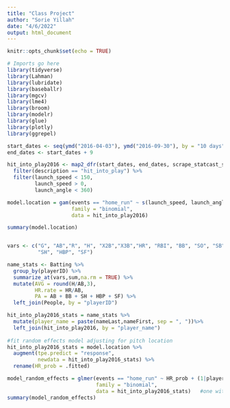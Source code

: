 ```yaml
---
title: "Class Project"
author: "Sorie Yillah"
date: "4/6/2022"
output: html_document
---
```


```r
knitr::opts_chunk$set(echo = TRUE)
```

```r
# Imports go here
library(tidyverse)
library(Lahman)
library(lubridate)
library(baseballr)
library(mgcv)
library(lme4)
library(broom)
library(modelr)
library(glue)
library(plotly)
library(ggrepel)
```

```r
start_dates <- seq(ymd("2016-04-03"), ymd("2016-09-30"), by = "10 days")
end_dates <- start_dates + 9

hit_into_play2016 <- map2_dfr(start_dates, end_dates, scrape_statcast_savant) %>% 
  filter(description == "hit_into_play") %>% 
  filter(launch_speed < 150,
         launch_speed > 0,
         launch_angle < 360)


```

```r
model.location = gam(events == "home_run" ~ s(launch_speed, launch_angle),
                     family = "binomial",
                     data = hit_into_play2016)

summary(model.location)


vars <- c("G", "AB","R", "H", "X2B","X3B","HR", "RBI", "BB", "SO", "SB",
          "SH", "HBP", "SF")

name_stats <- Batting %>%
  group_by(playerID) %>%
  summarize_at(vars,sum,na.rm = TRUE) %>%
  mutate(AVG = round(H/AB,3),
         HR.rate = HR/AB,
         PA = AB + BB + SH + HBP + SF) %>%
  left_join(People, by = "playerID")

hit_into_play2016_stats = name_stats %>%
  mutate(player_name = paste(nameLast,nameFirst, sep = ", "))%>%
  left_join(hit_into_play2016, by = "player_name")
  
#fit random effects model adjusting for pitch location
hit_into_play2016_stats = model.location %>%
  augment(tpe.predict = "response",
          newdata = hit_into_play2016_stats) %>%
  rename(HR_prob = .fitted)

model_random_effects = glmer(events == "home_run" ~ HR_prob + (1|player_name) + AVG,
                             family = "binomial",
                             data = hit_into_play2016_stats)   #one with vertical line indicated random effect
summary(model_random_effects)

```

